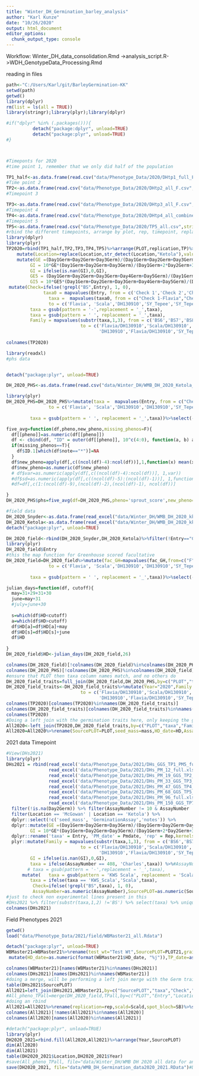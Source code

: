 ```yaml
---
title: "Winter_DH_Germination_barley_analysis"
author: "Karl Kunze"
date: "10/26/2020"
output: html_document
editor_options: 
  chunk_output_type: console
---
```

Workflow:
Winter_DH_data_consolidation.Rmd ->analysis_script.R->WDH_GenotypeData_Processing.Rmd

reading in files
```r
path<-"C:/Users/Karl/git/BarleyGermination-KK"
setwd(path)
getwd()
library(dplyr)
rm(list = ls(all = TRUE))
library(stringr);library(plyr);library(dplyr)

#if("dplyr" %in% (.packages())){
          detach("package:dplyr", unload=TRUE) 
          detach("package:plyr", unload=TRUE) 
#} 



#Timeponts for 2020
#time point 1, remember that we only did half of the population

TP1_half<-as.data.frame(read.csv("data/Phenotype_Data/2020/DHtp1_full_F.csv",stringsAsFactors = FALSE))%>%select(Entry,PLOT,Full_sample,Sample_ID,replication,Day1Germ,Day2Germ,Day3Germ,Day4Germ,Day5Germ,kernels_remaining,Year,Location)%>%arrange(Sample_ID,replication)%>%mutate(PLOT=replace(PLOT,PLOT=="SN",13001),PLOT=replace(PLOT,PLOT=="SR",13002),PLOT=as.numeric(PLOT))%>%arrange(PLOT)%>%mutate(TP="TP1",PM_date=5)
#Time point 2
TP2<-as.data.frame(read.csv("data/Phenotype_Data/2020/DHtp2_all_F.csv",stringsAsFactors = FALSE))%>%select(Entry,PLOT,Full_sample,Sample_ID,replication,Day1Germ,Day2Germ,Day3Germ,Day4Germ,Day5Germ,kernels_remaining,Year,Location)%>%arrange(Sample_ID,replication)%>%mutate(PLOT = gsub("a","",PLOT),PLOT=replace(PLOT,PLOT=="SN",13001),PLOT=replace(PLOT,PLOT=="SR",13002),PLOT=as.numeric(PLOT))%>%arrange(PLOT)%>%mutate(TP="TP2",PM_date=19)
#Timepoint 3

TP3<-as.data.frame(read.csv("data/Phenotype_Data/2020/DHtp3_all_F.csv",stringsAsFactors = FALSE))%>%select(Entry,PLOT,Full_sample,Sample_ID,replication,Day1Germ,Day2Germ,Day3Germ,Day4Germ,Day5Germ,kernels_remaining,Year,Location)%>%arrange(Sample_ID,replication)%>%mutate(PLOT = gsub("a","",PLOT),PLOT=replace(PLOT,PLOT=="SN",13001),PLOT=replace(PLOT,PLOT=="SR",13002),PLOT=as.numeric(PLOT))%>%arrange(PLOT)%>%mutate(TP="TP3",PM_date=47)
#Timepoint 4
TP4<-as.data.frame(read.csv("data/Phenotype_Data/2020/DHtp4_all_combined_F.csv",stringsAsFactors = FALSE))%>%select(Entry,PLOT,Full_sample,Sample_ID,replication,Day1Germ,Day2Germ,Day3Germ,Day4Germ,Day5Germ,kernels_remaining,Year,Location)%>%arrange(Sample_ID,replication)%>%mutate(PLOT = gsub("a","",PLOT),PLOT=replace(PLOT,str_detect(PLOT,"SN-"),13001),PLOT=replace(PLOT,str_detect(PLOT,"SR-"),13002),PLOT=as.numeric(PLOT))%>%arrange(PLOT)%>%mutate(TP="TP4",PM_date=96)
#Timepoint 5 
TP5<-as.data.frame(read.csv("data/Phenotype_Data/2020/TP5_all.csv",stringsAsFactors = FALSE))%>%select(Entry,PLOT,Full_sample,Sample_ID,replication,Day1Germ,Day2Germ,Day3Germ,Day4Germ,Day5Germ,kernels_remaining,Year,Location)%>%arrange(Sample_ID,replication)%>%mutate(PLOT = gsub("a","",PLOT),PLOT=replace(PLOT,str_detect(PLOT,"SN-"),13001),PLOT=replace(PLOT,str_detect(PLOT,"SR-"),13002),PLOT=as.numeric(PLOT))%>%arrange(PLOT)%>%mutate(TP="TP5",PM_date=152)
#rbind the different timepoints, arrange by plot, rep, timepoint, replace location names and add the GE/GI calculations. Year is already included
library(dplyr)
library(plyr)
TP2020=rbind(TP1_half,TP2,TP3,TP4,TP5)%>%arrange(PLOT,replication,TP)%>%
    mutate(Location=replace(Location,str_detect(Location,"Ketola"),values="Ketola2020"),Location=replace(Location,str_detect(Location,"Snyder"),"Snyder2020"))%>%
    mutate(GE =(Day1Germ+Day2Germ+Day3Germ)/(Day1Germ+Day2Germ+Day3Germ+Day4Germ+Day5Germ+kernels_remaining),
         GI = 10*GE*(Day1Germ+Day2Germ+Day3Germ)/(Day1Germ+2*Day2Germ+3*Day3Germ),
         GI = ifelse(is.nan(GI),0,GI),
         GE5 = (Day1Germ+Day2Germ+Day3Germ+Day4Germ+Day5Germ)/(Day1Germ+Day2Germ+Day3Germ+Day4Germ+Day5Germ+kernels_remaining),
         GI5 = 10*GE5*(Day1Germ+Day2Germ+Day3Germ+Day4Germ+Day5Germ)/(Day1Germ+Day2Germ*2+Day3Germ*3+Day4Germ*4+Day5Germ*5))%>%
 mutate(Check=ifelse(!grepl("BS",Entry), 1, 0),
              taxa0 = mapvalues(Entry, from = c('Check 1','Check 2','Check 3','Check 4','Check 5','Check 6'),to = c('Flavia', 'Scala','DH130910','SY_Tepee','Wintmalt','Charles')),
                taxa =  mapvalues(taxa0, from = c("Check 1-Flavia","Check 2-Scala","Check 3-DH130910","Check 3-SY Tepee","Check 4-SY Tepee","Check 5-Wintmalt","Check 6-Charles"),
                to = c('Flavia', 'Scala','DH130910','SY_Tepee','SY_Tepee','Wintmalt','Charles')),
         taxa = gsub(pattern = '-',replacement = '_',taxa),
         taxa = gsub(pattern = ' ', replacement = '_',taxa),
         Family = mapvalues(substr(taxa,1,3), from = c('BS6','BS7','BS8','BS9','DH1','Fla','SY_','Sca','Win','KWS'), 
                            to = c('Flavia/DH130910','Scala/DH130910','SY_Tepee/DH130910','Wintmalt/DH130910',
                                   'DH130910','Flavia/DH130910','SY_Tepee/DH130910','Scala/DH130910','Wintmalt/DH130910','Scala/DH130910')))%>%select(-taxa0)%>%mutate(Year=as.factor(Year))
                
colnames(TP2020)

library(readxl)
#phs data


detach("package:plyr", unload=TRUE)

DH_2020_PHS<-as.data.frame(read.csv("data/Winter_DH/WMB_DH_2020_Ketola_PHS.csv",stringsAsFactors = TRUE))%>%rename(sprout_score=Sprout.Score)%>%select(Entry,PLOT,sprout_score)%>%mutate(sprout_score=as.character(sprout_score),sprout_score=replace(sprout_score,sprout_score=="0","00000"))%>%na.omit()%>%arrange(PLOT)

library(plyr)
DH_2020_PHS=DH_2020_PHS%>%mutate(taxa =  mapvalues(Entry, from = c("Check 1-Flavia","Check 2-Scala","Check 3-DH130910","Check 3-DH130911","Check 4-SY Tepee","Check 5-Wintmalt","Check 6-Charles"),
                to = c('Flavia', 'Scala','DH130910','DH130910','SY_Tepee','Wintmalt','Charles')),
 
         taxa = gsub(pattern = ' ', replacement = '_',taxa))%>%select(-Entry)

five_avg=function(df,pheno,new_pheno,missing_phenos=F){
  df[[pheno]]=as.numeric(df[[pheno]])
  df <- cbind(df, "ID" = outer(df[[pheno]], 10^c(4:0), function(a, b) a %/% b %% 10))
  if(missing_phenos==T){
    df$ID.1[which(df$note=="*")]=NA
  }
  df$new_pheno=apply(df[,c((ncol(df)-4):ncol(df))],1,function(x) mean(x, na.rm=T))
  df$new_pheno=as.numeric(df$new_pheno)
  # df$var=as.numeric(apply(df[,c((ncol(df)-4):ncol(df))], 1,var))
  #df$sd=as.numeric(apply(df[,c((ncol(df)-5):(ncol(df)-1))], 1,function(x) sd(x, na.rm=T)))
  #df=df[,c(1:(ncol(df)-9),(ncol(df)-2),(ncol(df)-1), ncol(df))]

}
DH_2020_PHS$phs=five_avg(df=DH_2020_PHS,pheno='sprout_score',new_pheno='phs')

#field data
DH_2020_Snyder<-as.data.frame(read_excel("data/Winter_DH/WMB_DH_2020_kkGit.xlsx",sheet = "Snyder"))
DH_2020_Ketola<-as.data.frame(read_excel("data/Winter_DH/WMB_DH_2020_kkGit.xlsx",sheet = "Ketola"))
detach("package:plyr", unload=TRUE)

DH_2020_field<-rbind(DH_2020_Snyder,DH_2020_Ketola)%>%filter(!Entry=="Check 7-Erie")%>%select(Entry,PLOT,mass,Facultative_Greenhouse,Facultative_Spring_planted,wh_percent,Scald,HD,Ht,PM)%>%rename(fac_GH=Facultative_Greenhouse,fac_field=Facultative_Spring_planted,ws_percent=wh_percent,scald=Scald,Maturity_date=PM)%>%mutate(scald=as.numeric(scald),HD=as.numeric(HD),Ht=as.numeric(Ht),Maturity_date=as.numeric(Maturity_date),Year="year")%>%mutate(fac_field=replace(fac_field,str_detect(fac_field,"W"),"Winter"),fac_field=na_if(fac_field,"Missing"))
library(plyr)
DH_2020_field$Entry
#this the map function for Greenhouse scored facultative
DH_2020_field=DH_2020_field%>%mutate(fac_GH=mapvalues(fac_GH,from=c("F","H","H?","H1","MP","N","N?","W"),to=c("Fac","Fac","Winter","Winter","Winter","Winter","Winter","Winter")))%>%mutate(taxa =  mapvalues(Entry, from = c("Check 1-Flavia","Check 2-Scala","Check 3-DH130910","Check 3-DH130911","Check 4-SY Tepee","Check 4-Sy Tepee","Check 5-Wintmalt","Check 6-Charles"),
                to = c('Flavia', 'Scala','DH130910','DH130910','SY_Tepee',"SY_Tepee",'Wintmalt','Charles')),
 
         taxa = gsub(pattern = ' ', replacement = '_',taxa))%>%select(-Entry)

julian_days=function(df, cutoff){
  may=31+29+31+30
  june=may+31
  #july=june+30
  
  s=which(df$HD<cutoff)
  a=which(df$HD>cutoff)
  df$HD[a]=df$HD[a]+may
  df$HD[s]=df$HD[s]+june
  df$HD
  
}
DH_2020_field$HD<-julian_days(DH_2020_field,26)

colnames(DH_2020_field)[!colnames(DH_2020_field)%in%colnames(DH_2020_PHS)]
colnames(DH_2020_PHS)[!colnames(DH_2020_PHS)%in%colnames(DH_2020_field)]
#ensure that PLOT then taxa column names match, and no others do
DH_2020_field_traits=full_join(DH_2020_field,DH_2020_PHS,by=c("PLOT","taxa"))
DH_2020_field_traits<-DH_2020_field_traits%>%mutate(Year="2020",Family = mapvalues(substr(taxa,1,3), from = c('BS6','BS7','BS8','BS9','DH1','Fla','SY_','Sca','Win','KWS','Cha'), 
                            to = c('Flavia/DH130910','Scala/DH130910','SY_Tepee/DH130910','Wintmalt/DH130910',
                                   'DH130910','Flavia/DH130910','SY_Tepee/DH130910','Scala/DH130910','Wintmalt/DH130910','Scala/DH130910','Charles')))
colnames(TP2020)[colnames(TP2020)%in%names(DH_2020_field_traits)]
colnames(DH_2020_field_traits)[colnames(DH_2020_field_traits)%in%names(TP2020)]
colnames(TP2020)
#Doing a left join with the germination traits here, only keeping the germination related lines
All2020<-left_join(TP2020,DH_2020_field_traits,by=c("PLOT","taxa","Family","Year"))
All2020=All2020%>%rename(SourcePLOT=PLOT,seed_mass=mass,HD_date=HD,AssayNumber=Sample_ID)%>%select(-sprout_score,-Entry)

```
2021 data
Timepoint
```r
#View(DHs2021)
library(plyr)
DHs2021 = rbind(read_excel('data/Phenotype_Data/2021/DHs_GGS_TP1_PM5_full.xlsx') %>% mutate(notes = NA, TP = 'TP1'),
                read_excel('data/Phenotype_Data/2021/DHs_PM_12_full.xlsx')%>% mutate(notes = NA,TP = 'TP1.5'),
                read_excel('data/Phenotype_Data/2021/DHs_PM_19_GGS_TP2_full.xlsx') %>% mutate(notes = NA, TP = 'TP2'),
                read_excel('data/Phenotype_Data/2021/DHs_PM_33_GGS_TP3_full.xlsx') %>% mutate(TP = 'TP2.5'),
                read_excel('data/Phenotype_Data/2021/DHs_PM_47_GGS_TP4_full.xlsx') %>% mutate(TP = 'TP3'),
                read_excel('data/Phenotype_Data/2021/DHs_PM_68_GGS_TP5_full.xlsx')%>% mutate(TP='TP3.5'),
                read_excel('data/Phenotype_Data/2021/DHs_PM_96_full.xlsx') %>% mutate(TP = 'TP4'),
                read_excel('data/Phenotype_Data/2021/DHs_PM_150_GGS_TP7_full.xlsx') %>% mutate(Pmdate = 152,notes = NA,TP = 'TP5')) %>%
  filter(!is.na(Day2Germ)) %>% filter(AssayNumber != 10 & AssayNumber != 318 & AssayNumber != 190) %>% #These look to be contamination
  filter(Location == 'McGowan' | Location == 'Ketola') %>%
  dplyr::select(!c('seed_mass', 'GerminationAssay','notes')) %>%
  dplyr::mutate(GE =(Day1Germ+Day2Germ+Day3Germ)/(Day1Germ+Day2Germ+Day3Germ+Day4Germ+KernelsLeft),
         GI = 10*GE*(Day1Germ+Day2Germ+Day3Germ)/(Day1Germ+2*Day2Germ+3*Day3Germ), Rep = as.factor(Rep)) %>%
  dplyr::rename('taxa' = Entry, 'PM_date' = Pmdate, 'rep' = Rep,kernels_remaining=KernelsLeft)  %>%
  plyr::mutate(Family = mapvalues(substr(taxa,1,3), from = c('BS6','BS7','BS8','BS9','DH1','Fla','SY_','KWS','Win'), 
                            to = c('Flavia/DH130910','Scala/DH130910','SY_Tepee/DH130910','Wintmalt/DH130910',
                                   'DH130910','Flavia/DH130910','SY_Tepee/DH130910','Scala/DH130910','Wintmalt/DH130910')),
         GI = ifelse(is.nan(GI),0,GI), 
         taxa = ifelse(AssayNumber == 408, 'Charles',taxa)) %>%#AssayNumber 408 is 'Charles' not the entry it claims to be!
        # taxa = gsub(pattern = '-',replacement = '_',taxa), 
      mutate(   taxa = gsub(pattern = 'KWS Scala', replacement = 'Scala',taxa),
         taxa = ifelse(taxa == 'KWS_Scala','Scala',taxa),
          Check=ifelse(!grepl("BS",taxa), 1, 0),
          AssayNumber=as.numeric(AssayNumber),SourcePLOT=as.numeric(SourcePLOT))%>%arrange(SourcePLOT)
#just to check non experimental lines present in this
#DHs2021 %>% filter(substr(taxa,1,2) !='BS') %>% select(taxa) %>% unique()
colnames(DHs2021)
```
Field Phenotypes 2021
```r
getwd()
load("data/Phenotype_Data/2021/field/WBMaster21_all.Rdata")

detach("package:plyr", unload=TRUE)
WBMaster21=WBMaster21%>%rename(test_wt="Test Wt",SourcePLOT=PLOT21,grain_name="GRAIN NAME",ws_percent=ws,PowderyMildew="PoweryMildew")%>%select(Entry,SourcePLOT,Location,Year,Check,Row,Column,kgha,ws_percent,frost_damage,HD_date,TP_date,Maturity_date,Ht,Lodging,phs,Scald,SB,PowderyMildew)%>%
 mutate(HD_date=as.numeric(format(WBMaster21$HD_date, "%j")),TP_date=as.numeric(format(WBMaster21$TP_date,"%j")))%>%mutate(taxa=gsub("KWS Scala","Scala",Entry))%>%rename(TipPoint_date=TP_date)%>%select(-Entry)

colnames(WBMaster21)[names(WBMaster21)%in%names(DHs2021)]
colnames(DHs2021)[names(DHs2021)%in%names(WBMaster21)]
#doing a merge, will be performing a left join merge with the Germ traits first. For this study we're not interested in lines that were not assayed for germination and/or malting quality
table(DHs2021$SourcePLOT)
All2021=left_join(DHs2021,WBMaster21,by=c("SourcePLOT","taxa","Check","Location","Year"))
#All_pheno_TPall=merge(DH_2020_field,TPall,by=c("PLOT","Entry","Location","Year"),all =TRUE)
#doing an rbind
All2021=All2021%>%rename(replication=rep,scald=Scald,spot_bloch=SB)%>%select(-PM)
colnames(All2021)[!names(All2021)%in%names(All2020)]
colnames(All2020)[names(All2020)%in%names(All2021)]

#detach("package:plyr", unload=TRUE)
library(plyr)
DH2020_2021=rbind.fill(All2020,All2021)%>%arrange(Year,SourcePLOT)
dim(All2020)
dim(All2021)
table(DH2020_2021$Location,DH2020_2021$Year)
#save(All_pheno_TPall, file="data/Winter_DH/WMB DH 2020 all data for analysis.RData")
save(DH2020_2021, file="data/WMB_DH_Germination_data2020_2021.RData")#DH2020_2021
```


